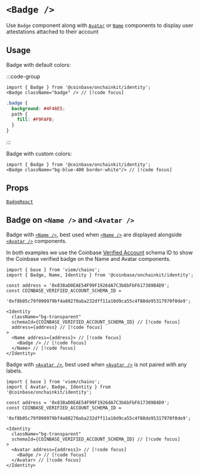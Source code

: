 
# `<Badge />`

Use `Badge` component along with [`Avatar`](/identity/avatar) or [`Name`](/identity/name) components to display user attestations attached to their account

## Usage

Badge with default colors:


:::code-group

```tsx twoslash [tsx]
import { Badge } from '@coinbase/onchainkit/identity';
<Badge className="badge" /> // [!code focus]
```

```css [css]
.badge {
  background: #4F46E5;
  path {
    fill: #F9FAFB;
  }
}
```

:::

<App>
  <Badge className="badge" />
</App>

Badge with custom colors:

```tsx twoslash
import { Badge } from '@coinbase/onchainkit/identity';
<Badge className="bg-blue-400 border-white"/> // [!code focus]
```

<App>
  <Badge className="bg-blue-400 border-white"/>
</App>

## Props

[`BadgeReact`](/identity/types#BadgeReact)

## Badge on `<Name />` and `<Avatar />`

Badge with [`<Name />`](/identity/name), best used when [`<Name />`](/identity/name) are displayed alongside [`<Avatar />`](/identity/avatar) components.

In both examples we use the Coinbase [Verified Account](https://base.easscan.org/schema/view/0xf8b05c79f090979bf4a80270aba232dff11a10d9ca55c4f88de95317970f0de9) schema ID to show the Coinbase verified badge on the Name and Avatar components.

```tsx twoslash
import { base } from 'viem/chains';
import { Badge, Name, Identity } from '@coinbase/onchainkit/identity';

const address = '0x838aD0EAE54F99F1926dA7C3b6bFbF617389B4D9';
const COINBASE_VERIFIED_ACCOUNT_SCHEMA_ID =
  '0xf8b05c79f090979bf4a80270aba232dff11a10d9ca55c4f88de95317970f0de9';

<Identity
  className="bg-transparent"
  schemaId={COINBASE_VERIFIED_ACCOUNT_SCHEMA_ID} // [!code focus]
  address={address} // [!code focus]
>
  <Name address={address}> // [!code focus]
    <Badge /> // [!code focus]
  </Name> // [!code focus]
</Identity>
```

<App>
  <Identity
    className="bg-transparent"
    schemaId="0xf8b05c79f090979bf4a80270aba232dff11a10d9ca55c4f88de95317970f0de9"
  >
    <Name address="0x838aD0EAE54F99F1926dA7C3b6bFbF617389B4D9">
      <Badge />
    </Name>
  </Identity>
</App>

Badge with [`<Avatar />`](/identity/avatar), best used when [`<Avatar />`](/identity/avatar) is not paired with any labels.

```tsx twoslash
import { base } from 'viem/chains';
import { Avatar, Badge, Identity } from '@coinbase/onchainkit/identity';

const address = '0x838aD0EAE54F99F1926dA7C3b6bFbF617389B4D9';
const COINBASE_VERIFIED_ACCOUNT_SCHEMA_ID =
  '0xf8b05c79f090979bf4a80270aba232dff11a10d9ca55c4f88de95317970f0de9';

<Identity
  className="bg-transparent"
  schemaId={COINBASE_VERIFIED_ACCOUNT_SCHEMA_ID} // [!code focus]
>
  <Avatar address={address}> // [!code focus]
    <Badge /> // [!code focus]
  </Avatar> // [!code focus]
</Identity>
```

<App>
  <Identity schemaId="0xf8b05c79f090979bf4a80270aba232dff11a10d9ca55c4f88de95317970f0de9" className="bg-transparent">
    <Avatar address="0x838aD0EAE54F99F1926dA7C3b6bFbF617389B4D9">
      <Badge />
    </Avatar>
  </Identity>
</App>
